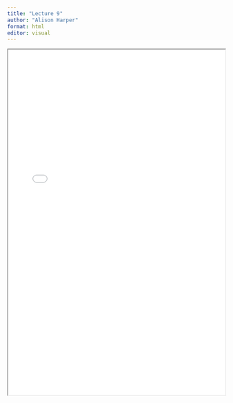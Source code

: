 ```yaml
---
title: "Lecture 9"
author: "Alison Harper"
format: html
editor: visual
---
```


::: {.callout-tip title="Lecture 9 materials for 2023_2024:" collapse=true}

<iframe width="100%" height="800" src="BEM2031_Lecture_9.pdf">

</iframe>\
:::
